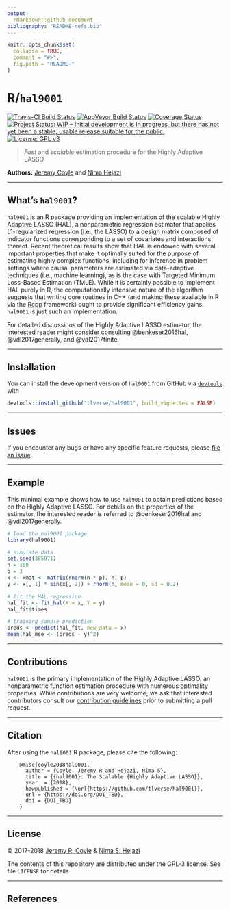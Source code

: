 ```yaml
---
output:
  rmarkdown::github_document
bibliography: "README-refs.bib"
---
```


<!-- README.md is generated from README.Rmd. Please edit that file -->

```r
knitr::opts_chunk$set(
  collapse = TRUE,
  comment = "#>",
  fig.path = "README-"
)
```

# R/`hal9001`

[![Travis-CI Build Status](https://travis-ci.org/tlverse/hal9001.svg?branch=master)](https://travis-ci.org/tlverse/hal9001)
[![AppVeyor Build  Status](https://ci.appveyor.com/api/projects/status/github/jeremyrcoyle/hal9001?branch=master&svg=true)](https://ci.appveyor.com/project/jeremyrcoyle/hal9001)
[![Coverage Status](https://img.shields.io/codecov/c/github/tlverse/hal9001/master.svg)](https://codecov.io/github/tlverse/hal9001?branch=master)
[![Project Status: WIP – Initial development is in progress, but there has not yet been a stable, usable release suitable for the public.](http://www.repostatus.org/badges/latest/wip.svg)](http://www.repostatus.org/#wip)
[![License: GPL v3](https://img.shields.io/badge/License-GPL%20v3-blue.svg)](http://www.gnu.org/licenses/gpl-3.0)

> _Fast_ and _scalable_ estimation procedure for the Highly Adaptive LASSO

__Authors:__ [Jeremy Coyle](https://github.com/tlverse) and [Nima
Hejazi](https://nimahejazi.org)

---

## What's `hal9001`?

`hal9001` is an R package providing an implementation of the scalable Highly
Adaptive LASSO (HAL), a nonparametric regression estimator that applies
L1-regularized regression (i.e., the LASSO) to a design matrix composed of
indicator functions corresponding to a set of covariates and interactions
thereof. Recent theoretical results show that HAL is endowed with several
important properties that make it optimally suited for the purpose of
estimating highly complex functions, including for inference in problem
settings where causal parameters are estimated via data-adaptive techniques
(i.e., machine learning), as is the case with Targeted Minimum Loss-Based
Estimation (TMLE). While it is certainly possible to implement HAL purely in R,
the computationally intensive nature of the algorithm suggests that writing
core routines in C++ (and making these available in R via the
[Rcpp](http://www.rcpp.org/) framework) ought to provide significant efficiency
gains. `hal9001` is just such an implementation.

For detailed discussions of the Highly Adaptive LASSO estimator, the interested
reader might consider consulting @benkeser2016hal, @vdl2017generally,
and @vdl2017finite.

---

## Installation

<!--
For standard use, we recommend installing the package from
[CRAN](https://cran.r-project.org/) via

```r
install.packages("hal9001")
```
-->

You can install the development version of `hal9001` from GitHub via
[`devtools`](https://www.rstudio.com/products/rpackages/devtools/) with

```r
devtools::install_github("tlverse/hal9001", build_vignettes = FALSE)
```

---

## Issues

If you encounter any bugs or have any specific feature requests, please [file an
issue](https://github.com/tlverse/hal9001/issues).

---

## Example

This minimal example shows how to use `hal9001` to obtain predictions based on
the Highly Adaptive LASSO. For details on the properties of the estimator, the
interested reader is referred to @benkeser2016hal and @vdl2017generally.

```r
# load the hal9001 package
library(hal9001)

# simulate data
set.seed(385971)
n = 100
p = 3
x <- xmat <- matrix(rnorm(n * p), n, p)
y <- x[, 1] * sin(x[, 2]) + rnorm(n, mean = 0, sd = 0.2)

# fit the HAL regression
hal_fit <- fit_hal(X = x, Y = y)
hal_fit$times

# training sample prediction
preds <- predict(hal_fit, new_data = x)
mean(hal_mse <- (preds - y)^2)
```

---

## Contributions

`hal9001` is the primary implementation of the Highly Adaptive LASSO, an
nonparametric function estimation procedure with numerous optimality
properties. While contributions are very welcome, we ask that interested
contributors consult our [contribution
guidelines](https://github.com/tlverse/hal9001/blob/master/CONTRIBUTING.md)
prior to submitting a pull request.

---

## Citation

After using the `hal9001` R package, please cite the following:

        @misc{coyle2018hal9001,
          author = {Coyle, Jeremy R and Hejazi, Nima S},
          title = {{hal9001}: The Scalable {Highly Adaptive LASSO}},
          year  = {2018},
          howpublished = {\url{https://github.com/tlverse/hal9001}},
          url = {https://doi.org/DOI_TBD},
          doi = {DOI_TBD}
        }

---

## License

&copy; 2017-2018 [Jeremy R. Coyle](https://github.com/tlverse) & [Nima S.
Hejazi](https://nimahejazi.org)

The contents of this repository are distributed under the GPL-3 license. See
file `LICENSE` for details.

---

## References
